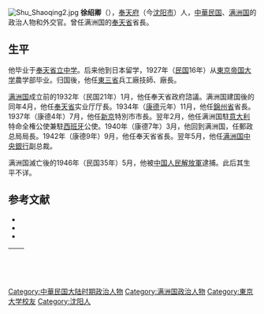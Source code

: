 [[File:Shu_Shaoqing2.jpg|thumb]]
{{Otheruses|徐紹卿 (嘉靖進士)|other=同名的[[明朝|明朝]][[嘉靖|嘉靖]]三十五年[[進士|進士]]}}
'''徐绍卿'''（{{bd|1892年||?|}}），[[奉天府|奉天府]]（今[[沈阳市|沈阳市]]）人，[[中華民国|中華民国]]、[[满洲国|满洲国]]的政治人物和外交官。曾任满洲国的[[奉天省_(满洲国)|奉天省]]省長。

==生平==
他毕业于[[奉天省立中学|奉天省立中学]]。后来他到日本留学，1927年（[[民国紀元|民国]]16年）从[[東京大学|東京帝国大学]]農学部毕业。归国後，他任[[東三省|東三省]]兵工廠技師、廠長。

[[满洲国|满洲国]]成立前的1932年（民国21年）1月，他任奉天省政府諮議。满洲国建国後的同年4月，他任[[奉天省_(满洲国)|奉天省]]实业厅厅長。1934年（[[康德|康德]]元年）11月，他任[[錦州省|錦州省]]省長。1937年（康德4年）7月，他任[[新京|新京]]特別市市長。翌年2月，他任满洲国駐[[意大利|意大利]]特命全権公使兼駐[[西班牙|西班牙]]公使。1940年（康德7年）3月，他回到满洲国，任郵政总局局長。1942年（康德9年）9月，他任奉天省省長。翌年5月，他任[[满洲国中央銀行|满洲国中央銀行]]副总裁。

满洲国滅亡後的1946年（民国35年）5月，他被[[中国人民解放軍|中国人民解放軍]]逮捕。此后其生平不详。

== 参考文献 ==
* <span style="font-size:90%;">{{Cite book<!--|Zh-->|author = 徐友春主編|title = 民國人物大辭典 增訂版|year = 2007|publisher = 河北人民出版社|isbn = 978-7-202-03014-1}}</span>
* <span style="font-size:90%;">{{Cite book<!--|和書-->|author = [[山室信一|山室信一]]|title = キメラ－満洲国の肖像 増補版|year = 2004|publisher = [[中央公論新社|中央公論新社]]（[[中公新書|中公新書]]）|isbn = 7-101-01320-1}}</span>
* <span style="font-size:90%;">{{Cite book<!--|Zh-->|author = 劉寿林等編|title = 民國職官年表|year = 1995|publisher = [[中華書局|中華書局]]|isbn = 7-101-01320-1}}</span>

{| class="wikitable" style="margin:0 auto"
|- 
!　{{Manchukuo}}
{{先代次代|[[錦州省|錦州省長]]|<small>1934年11月 - 1937年7月</small>|（創設）|[[王茲棟|王茲棟]]}}
{{先代次代|[[新京|新京]]特別市市長|<small>1937年7月 - 1938年1月</small>|[[韓雲階|韓雲階]]|[[于静遠|于静遠]]}}
{{先代次代|[[奉天省_(满洲国)|奉天省長]]|<small>1942年9月 - 1943年4月</small>|[[金栄桂|金栄桂]]|[[于鏡濤|于鏡濤]]}}
|}

{{长春市市长|伪}}
{{辽宁行政长官}}
{{DEFAULTSORT:Xu徐}}
[[Category:中華民国大陆时期政治人物|Category:中華民国大陆时期政治人物]]
[[Category:满洲国政治人物|Category:满洲国政治人物]]
[[Category:東京大学校友|Category:東京大学校友]]
[[Category:沈阳人|Category:沈阳人]]